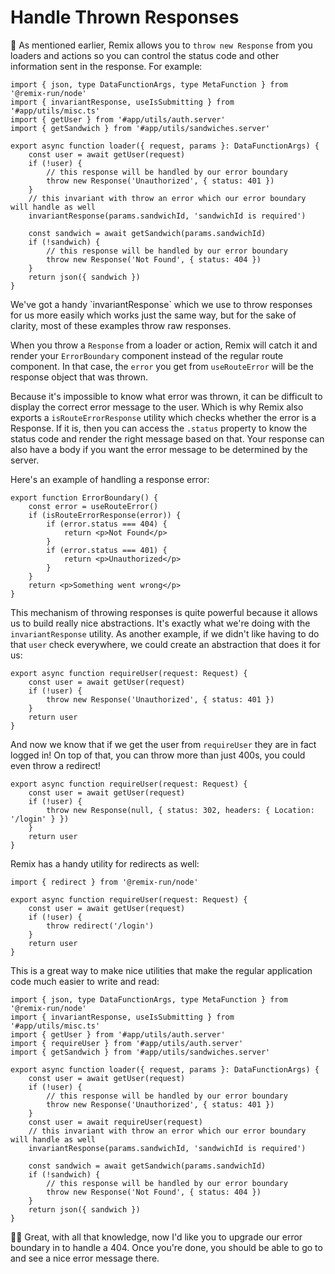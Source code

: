 # Handle Thrown Responses

🦉 As mentioned earlier, Remix allows you to `throw new Response` from you
loaders and actions so you can control the status code and other information
sent in the response. For example:

```tsx filename=app/routes/sandwiches.$sandwichId.tsx lines=10,13,18
import { json, type DataFunctionArgs, type MetaFunction } from '@remix-run/node'
import { invariantResponse, useIsSubmitting } from '#app/utils/misc.ts'
import { getUser } from '#app/utils/auth.server'
import { getSandwich } from '#app/utils/sandwiches.server'

export async function loader({ request, params }: DataFunctionArgs) {
	const user = await getUser(request)
	if (!user) {
		// this response will be handled by our error boundary
		throw new Response('Unauthorized', { status: 401 })
	}
	// this invariant with throw an error which our error boundary will handle as well
	invariantResponse(params.sandwichId, 'sandwichId is required')

	const sandwich = await getSandwich(params.sandwichId)
	if (!sandwich) {
		// this response will be handled by our error boundary
		throw new Response('Not Found', { status: 404 })
	}
	return json({ sandwich })
}
```

<callout-info>
	We've got a handy `invariantResponse` which we use to throw responses for us
	more easily which works just the same way, but for the sake of clarity, most
	of these examples throw raw responses.
</callout-info>

When you throw a `Response` from a loader or action, Remix will catch it and
render your `ErrorBoundary` component instead of the regular route component. In
that case, the `error` you get from `useRouteError` will be the response object
that was thrown.

Because it's impossible to know what error was thrown, it can be difficult to
display the correct error message to the user. Which is why Remix also exports a
`isRouteErrorResponse` utility which checks whether the error is a Response. If
it is, then you can access the `.status` property to know the status code and
render the right message based on that. Your response can also have a body if
you want the error message to be determined by the server.

Here's an example of handling a response error:

```tsx
export function ErrorBoundary() {
	const error = useRouteError()
	if (isRouteErrorResponse(error)) {
		if (error.status === 404) {
			return <p>Not Found</p>
		}
		if (error.status === 401) {
			return <p>Unauthorized</p>
		}
	}
	return <p>Something went wrong</p>
}
```

This mechanism of throwing responses is quite powerful because it allows us to
build really nice abstractions. It's exactly what we're doing with the
`invariantResponse` utility. As another example, if we didn't like having to do
that `user` check everywhere, we could create an abstraction that does it for
us:

```tsx
export async function requireUser(request: Request) {
	const user = await getUser(request)
	if (!user) {
		throw new Response('Unauthorized', { status: 401 })
	}
	return user
}
```

And now we know that if we get the user from `requireUser` they are in fact
logged in! On top of that, you can throw more than just 400s, you could even
throw a redirect!

```tsx
export async function requireUser(request: Request) {
	const user = await getUser(request)
	if (!user) {
		throw new Response(null, { status: 302, headers: { Location: '/login' } })
	}
	return user
}
```

Remix has a handy utility for redirects as well:

```tsx
import { redirect } from '@remix-run/node'

export async function requireUser(request: Request) {
	const user = await getUser(request)
	if (!user) {
		throw redirect('/login')
	}
	return user
}
```

This is a great way to make nice utilities that make the regular application
code much easier to write and read:

```tsx filename=app/routes/sandwiches.$sandwichId.tsx add=8,17 remove=7,12-16
import { json, type DataFunctionArgs, type MetaFunction } from '@remix-run/node'
import { invariantResponse, useIsSubmitting } from '#app/utils/misc.ts'
import { getUser } from '#app/utils/auth.server'
import { requireUser } from '#app/utils/auth.server'
import { getSandwich } from '#app/utils/sandwiches.server'

export async function loader({ request, params }: DataFunctionArgs) {
	const user = await getUser(request)
	if (!user) {
		// this response will be handled by our error boundary
		throw new Response('Unauthorized', { status: 401 })
	}
	const user = await requireUser(request)
	// this invariant with throw an error which our error boundary will handle as well
	invariantResponse(params.sandwichId, 'sandwichId is required')

	const sandwich = await getSandwich(params.sandwichId)
	if (!sandwich) {
		// this response will be handled by our error boundary
		throw new Response('Not Found', { status: 404 })
	}
	return json({ sandwich })
}
```

👨‍💼 Great, with all that knowledge, now I'd like you to upgrade our error
boundary in <InlineFile file="app/routes/users_+/$username.tsx" /> to handle
a 404. Once you're done, you should be able to go to <LinkToApp to="/users/not_kody" />
and see a nice error message there.
